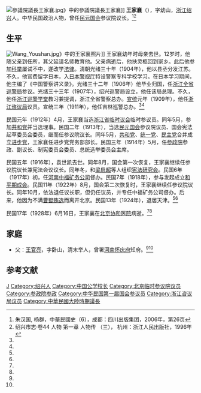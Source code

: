 [[File:參議院議長王家襄.jpg|thumb]]》中的參議院議長王家襄]]
'''王家襄'''（{{bd|1872年|10月27日|1928年|6月16日}}），字幼山，[[浙江|浙江]][[绍兴|绍兴]]人。中华民国政治人物，曾任[[民元国会|民元国会]]参议院议长。<ref name=zhg>朱汉国, 杨群，中華民國史（6），成都：四川出版集团，2006年，第26页</ref><ref name=sxsz>绍兴市志·卷44 人物 第一章 人物传 （三）， 杭州：浙江人民出版社，1996年</ref>

==生平==
[[File:Wang_Youshan.jpg|thumb]]》中的王家襄照片]]
王家襄幼年时母亲去世。12岁时，他随父亲到任所，其父延请名师教育他。父亲病逝后，他扶灵柩回到家乡。此后他参加[[科举|科举]]屡试不中，遂改学[[法律|法律]]。清朝光绪三十年（1904年），他以县丞分发江苏。不久，他官费留学日本，入[[日本警视厅|日本警视厅]]特设警察专科学校学习。在日本学习期间，他主编了《中国警察讲义录》。光绪三十二年（1906年）他毕业归国，任[[浙江全省巡警局|浙江全省巡警局]]参议。光绪三十三年（1907年），绍兴巡警局设立，他任该局总理。不久，他任[[浙江巡警学堂|浙江巡警学堂]]教习兼提调，浙江全省警察总办。[[宣统|宣统]]元年（1909年），他任[[浙江谘议局|浙江谘议局]]议员。宣统三年（1911年），他任吉林巡警总办。<ref name=zhg/><ref name=sxsz/>

民国元年（1912年）4月，王家襄当选[[浙江省临时议会|浙江省临时议会]]临时参议员。同年5月，参加[[共和党_(中国)|共和党]]并当选理事。民国二年（1913年），当选[[民元国会|民元国会]]参议院议员、国会宪法起草委员会委员，继而任参议院议长。同年5月，[[共和党_(中国)|共和党]]、[[统一党_(中国)|统一党]]、[[民主党_(1912年中华民国)|民主党]]合并成立[[进步党_(中国)|进步党]]，王家襄任进步党党务部部长。民国三年（1914年）5月，任[[参政院|参政院]]参政、副议长、制宪委员会委员、总统选举委员会主席。

民国五年（1916年），袁世凯去世。同年8月，国会第一次恢复，王家襄继续任参议院议长兼宪法会议议长。同年冬，和[[梁启超|梁启超]]等人组织[[宪法研究会|宪法研究会]]。民国6年（1917年）初，任[[河南|河南]][[中福矿务公司|中福矿务公司]]督办。民国7年（1918年），参与发起成立[[和平期成会|和平期成会]]。民国11年（1922年）8月，国会第二次恢复时，王家襄继续任参议院议长。同年10月，依法退任议长职，但仍任议员，并专任中福矿务公司督办。后来，他因为不满[[曹锟贿选|曹锟贿选]]而离开北京。民国13年（1924年），退居天津。<ref name=zhg/><ref name=sxsz/>

民国17年（1928年）6月16日，王家襄在[[北京协和医院|北京协和医院]]病逝。<ref name=zhg/><ref name=sxsz/>

==家庭==
*父：[[王官亮|王官亮]]，字卧山，清末举人，曾署[[河南|河南]][[怀庆府|怀庆府]]知府。<ref name=zhg/><ref name=sxsz/>

==参考文献==
{{reflist}}

{{第一次北京臨時參議院}}
{{北京市市长}}
{{DEFAULTSORT:Wang王}}
[[Category:王姓|J]]
[[Category:绍兴人|Category:绍兴人]]
[[Category:中国公学校长|Category:中国公学校长]]
[[Category:北京临时参议院议员|Category:北京临时参议院议员]]
[[Category:参政院参政|Category:参政院参政]]
[[Category:中华民国第一届国会参议员|Category:中华民国第一届国会参议员]]
[[Category:浙江咨议局议员|Category:浙江咨议局议员]]
[[Category:中華民國大陸時期議長|Category:中華民國大陸時期議長]]